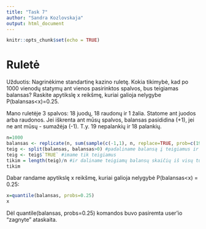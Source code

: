 ```yaml
---
title: "Task 7"
author: "Sandra Kozlovskaja"
output: html_document
---
```


```r
knitr::opts_chunk$set(echo = TRUE)
```

# Ruletė
Užduotis: Nagrinėkime standartinę kazino ruletę. Kokia tikimybė, kad po 1000 vienodų statymų ant vienos pasirinktos spalvos, bus teigiamas balansas? Raskite apytikslę x reikšmę, kuriai galioja nelygybe P(balansas<x)=0.25.

Mano ruletėje 3 spalvos: 18 juodų, 18 raudonų ir 1 žalia.
Statome ant juodos arba raudonos. Jei iškrenta ant mūsų spalvos, balansas pasididina (+1), jei ne ant mūsų - sumažėja (-1). T.y. 19 nepalankių ir 18 palankių.

```r
n=1000
balansas <- replicate(n, sum(sample(c(-1,1), n, replace=TRUE, prob=c(19/37, 18/37)))) #1000 kartų sumuojami -1 ir +1 su tikimybe 19/37 ir 18/37 atitinkamai
teig <- split(balansas, balansas>0) #padaliname balansą į teigiamus ir neigiamus
teig <- teig$`TRUE` #imame tik teigiamus
tikim = length(teig)/n #ir daliname teigiamų balansų skaičių iš visų turimų balansų skaičiaus, taip gauname tikimybę gauti teigiamą balansą
tikim
```

Dabar randame apytikslę x reikšmę, kuriai galioja nelygybė P(balansas<x) = 0.25:

```r
x=quantile(balansas, probs=0.25)
x
```

Dėl quantile(balansas, probs=0.25) komandos buvo pasiremta user'io "zagnyte" ataskaita.